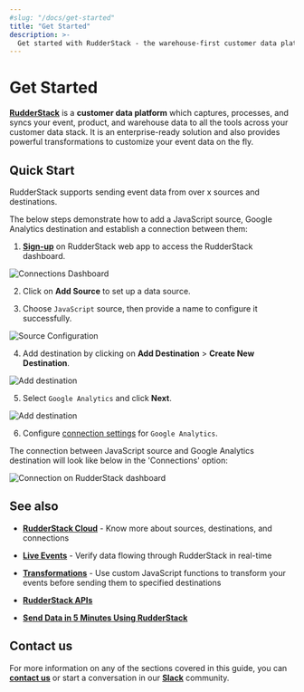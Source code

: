 ```yaml
---
#slug: "/docs/get-started"
title: "Get Started"
description: >-
  Get started with RudderStack - the warehouse-first customer data platform for developers.
---
```


# Get Started

[**RudderStack**](https://rudderstack.com/) is a **customer data platform** which captures, processes, and syncs your event, product, and warehouse data to all the tools across your customer data stack. It is an enterprise-ready solution and also provides powerful transformations to customize your event data on the fly.

## Quick Start

RudderStack supports sending event data from over x sources and destinations. 

The below steps demonstrate how to add a JavaScript source, Google Analytics destination and establish a connection between them:

1. [**Sign-up**](https://app.rudderstack.com/signup) on RudderStack web app to access the RudderStack dashboard.

<img src="../assets/general/connections-dashboard.png" alt="Connections Dashboard" />

2. Click on **Add Source** to set up a data source.

3. Choose `JavaScript` source, then provide a name to configure it successfully. 

<img src="../assets/general/Javascript-source.png" alt="Source Configuration" />

4. Add destination by clicking on **Add Destination** > **Create New Destination**. 

<img src="../assets/general/Destination-configuration.png" alt="Add destination" />

5. Select `Google Analytics` and click **Next**. 

<img src="../assets/general/Google-analytics-destination.png" alt="Add destination" />

6. Configure [connection settings](https://www.rudderstack.com/docs/destinations/analytics/google-analytics-ga/#getting-started) for `Google Analytics`.

The connection between JavaScript source and Google Analytics destination  will look like below in the 'Connections' option:

<img src="../assets/general/connection.png" alt="Connection on RudderStack dashboard" />

## See also

- [**RudderStack Cloud**](https://rudderstack.com/docs/rudderstack-cloud/) - Know more about sources, destinations, and connections
- [**Live Events**](https://rudderstack.com/docs/rudderstack-cloud/live-events/) - Verify data flowing through RudderStack in real-time
- [**Transformations**](https://rudderstack.com/docs/transformations/) - Use custom JavaScript functions to transform your events before sending them to specified destinations

- [**RudderStack APIs**](https://rudderstack.com/docs/rudderstack-api)

- [**Send Data in 5 Minutes Using RudderStack**](https://rudderstack.com/blog/how-to-send-data-in-5-minutes-using-rudderstack/)

## Contact us

For more information on any of the sections covered in this guide, you can [**contact us**](mailto:%20docs@rudderstack.com) or start a conversation in our [**Slack**](https://rudderstack.com/join-rudderstack-slack-community) community.
